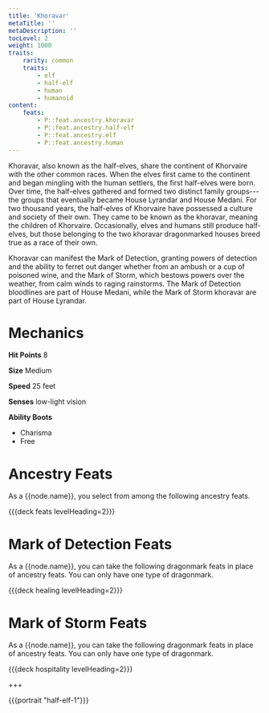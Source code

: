 ```yaml
---
title: 'Khoravar'
metaTitle: ''
metaDescription: ''
tocLevel: 2
weight: 1000
traits:
    rarity: common
    traits:
        - elf
        - half-elf
        - human
        - humanoid
content:
    feats:
        - P::feat.ancestry.khoravar
        - P::feat.ancestry.half-elf
        - P::feat.ancestry.elf
        - P::feat.ancestry.human
---
```


Khoravar, also known as the half-elves, share the continent of Khorvaire with the other common races. When the elves first came to the continent and began mingling with the human settlers, the first half-elves were born. Over time, the half-elves gathered and formed two distinct family groups---the groups that eventually became House Lyrandar and House Medani. For two thousand years, the half-elves of Khorvaire have possessed a culture and society of their own. They came to be known as the khoravar, meaning the children of Khorvaire. Occasionally, elves and humans still produce half-elves, but those belonging to the two khoravar dragonmarked houses breed true as a race of their own.

Khoravar can manifest the Mark of Detection, granting powers of detection and the ability to ferret out danger whether from an ambush or a cup of poisoned wine, and the Mark of Storm, which bestows powers over the weather, from calm winds to raging rainstorms. The Mark of Detection bloodlines are part of House Medani, while the Mark of Storm khoravar are part of House Lyrandar.

# Mechanics

**Hit Points** 8

**Size** Medium

**Speed** 25 feet

**Senses** low-light vision

**Ability Boots**

-   Charisma
-   Free

# Ancestry Feats

As a {{node.name}}, you select from among the following ancestry feats.

{{{deck feats levelHeading=2}}}

# Mark of Detection Feats

As a {{node.name}}, you can take the following dragonmark feats in place of ancestry feats. You can only have one type of dragonmark.

{{{deck healing levelHeading=2}}}

# Mark of Storm Feats

As a {{node.name}}, you can take the following dragonmark feats in place of ancestry feats. You can only have one type of dragonmark.

{{{deck hospitality levelHeading=2}}}

+++

{{{portrait "half-elf-1"}}}